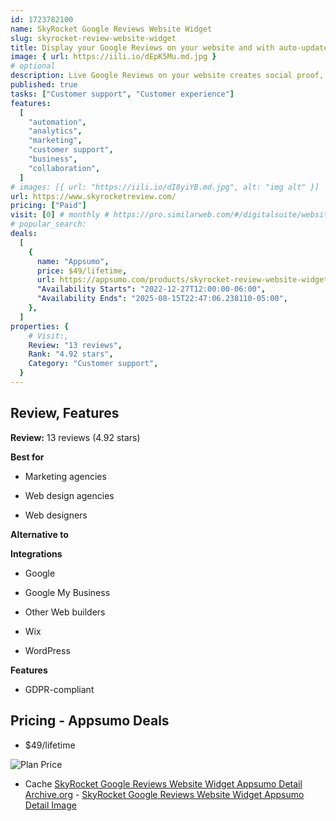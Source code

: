```yaml
---
id: 1723782100
name: SkyRocket Google Reviews Website Widget
slug: skyrocket-review-website-widget
title: Display your Google Reviews on your website and with auto-updates weekly.
image: { url: https://iili.io/dEpK5Mu.md.jpg }
# optional
description: Live Google Reviews on your website creates social proof, brand trust and increased salesWebsite widget works on all web platforms and installs easily with just one line of code
published: true
tasks: ["Customer support", "Customer experience"]
features:
  [
    "automation",
    "analytics",
    "marketing",
    "customer support",
    "business",
    "collaboration",
  ]
# images: [{ url: "https://iili.io/dI8yiYB.md.jpg", alt: "img alt" }]
url: https://www.skyrocketreview.com/
pricing: ["Paid"]
visit: [0] # monthly # https://pro.similarweb.com/#/digitalsuite/websiteanalysis/home
# popular_search:
deals:
  [
    {
      name: "Appsumo",
      price: $49/lifetime,
      url: https://appsumo.com/products/skyrocket-review-website-widget/,
      "Availability Starts": "2022-12-27T12:00:00-06:00",
      "Availability Ends": "2025-08-15T22:47:06.238110-05:00",
    },
  ]
properties: {
    # Visit:,
    Review: "13 reviews",
    Rank: "4.92 stars",
    Category: "Customer support",
  }
---
```


## Review, Features

**Review:** 13 reviews (4.92 stars)

**Best for**

- Marketing agencies

- Web design agencies

- Web designers

**Alternative to**

**Integrations**

- Google

- Google My Business

- Other Web builders

- Wix

- WordPress

**Features**

- GDPR-compliant

## Pricing - Appsumo Deals

- $49/lifetime

<Img src="https://iili.io/dEp1DmB.png" alt="Plan Price" />

- Cache [SkyRocket Google Reviews Website Widget Appsumo Detail Archive.org](https://web.archive.org/web/*/https://appsumo.com/products/skyrocket-review-website-widget/) - [SkyRocket Google Reviews Website Widget Appsumo Detail Image](https://iili.io/dEpEIrG.png)
